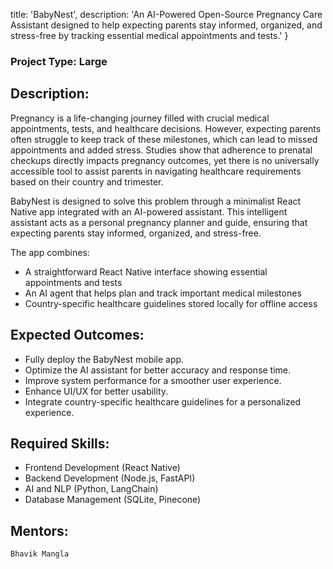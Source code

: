 
  title: 'BabyNest',
  description: 'An AI-Powered Open-Source Pregnancy Care Assistant designed to help expecting parents stay informed, organized, and stress-free by tracking essential medical appointments and tests.'
}


### Project Type: Large

## Description:

Pregnancy is a life-changing journey filled with crucial medical appointments, tests, and healthcare decisions. However, expecting parents often struggle to keep track of these milestones, which can lead to missed appointments and added stress. Studies show that adherence to prenatal checkups directly impacts pregnancy outcomes, yet there is no universally accessible tool to assist parents in navigating healthcare requirements based on their country and trimester.

BabyNest is designed to solve this problem through a minimalist React Native app integrated with an AI-powered assistant. This intelligent assistant acts as a personal pregnancy planner and guide, ensuring that expecting parents stay informed, organized, and stress-free.

The app combines:
- A straightforward React Native interface showing essential appointments and tests
- An AI agent that helps plan and track important medical milestones
- Country-specific healthcare guidelines stored locally for offline access
  
## Expected Outcomes:

- Fully deploy the BabyNest mobile app.
- Optimize the AI assistant for better accuracy and response time.
- Improve system performance for a smoother user experience.
- Enhance UI/UX for better usability.
- Integrate country-specific healthcare guidelines for a personalized experience.

## Required Skills:

- Frontend Development (React Native)
- Backend Development (Node.js, FastAPI)
- AI and NLP (Python, LangChain)
- Database Management (SQLite, Pinecone)

## Mentors:

`Bhavik Mangla`
